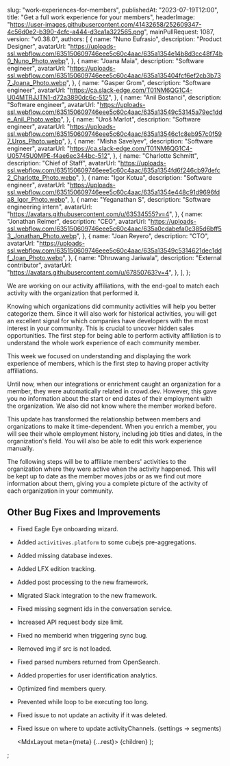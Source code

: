 
  slug: "work-experiences-for-members",
  publishedAt: "2023-07-19T12:00",
  title: "Get a full work experience for your members",
  headerImage:
    "https://user-images.githubusercontent.com/41432658/252609347-4c56d0e2-b390-4cfc-a444-d3ca1a322565.png",
  mainPullRequest: 1087,
  version: "v0.38.0",
  authors: [
    {
      name: "Nuno Eufrasio",
      description: "Product Designer",
      avatarUrl:
        "https://uploads-ssl.webflow.com/635150609746eee5c60c4aac/635a1354e14b8d3cc48f74b0_Nuno_Photo.webp",
    },
    {
      name: "Joana Maia",
      description: "Software engineer",
      avatarUrl:
        "https://uploads-ssl.webflow.com/635150609746eee5c60c4aac/635a135404fcf6ef2cb3b737_Joana_Photo.webp",
    },
    {
      name: "Gasper Grom",
      description: "Software engineer",
      avatarUrl: "https://ca.slack-edge.com/T01NM6QG1C4-U04MTRJJTN1-d72a3890dc6c-512",
    },
    {
      name: "Anil Bostanci",
      description: "Software engineer",
      avatarUrl:
        "https://uploads-ssl.webflow.com/635150609746eee5c60c4aac/635a13549c53145a79ec1dde_Anil_Photo.webp",
    },
    {
      name: "Uroš Marlot",
      description: "Software engineer",
      avatarUrl:
        "https://uploads-ssl.webflow.com/635150609746eee5c60c4aac/635a13546c1c8eb957c0f597_Uros_Photo.webp",
    },
    {
      name: "Misha Savelyev",
      description: "Software engineer",
      avatarUrl: "https://ca.slack-edge.com/T01NM6QG1C4-U05745U0MPE-f4ae6ec344bc-512",
    },
    {
      name: "Charlotte Schmitt",
      description: "Chief of Staff",
      avatarUrl:
        "https://uploads-ssl.webflow.com/635150609746eee5c60c4aac/635a1354fd6f246cb97defc2_Charlotte_Photo.webp",
    },
    {
      name: "Igor Kotua",
      description: "Software engineer",
      avatarUrl:
        "https://uploads-ssl.webflow.com/635150609746eee5c60c4aac/635a1354e448c91d9696fda8_Igor_Photo.webp",
    },
    {
      name: "Yeganathan S",
      description: "Software engineering intern",
      avatarUrl: "https://avatars.githubusercontent.com/u/63534555?v=4",
    },
    {
      name: "Jonathan Reimer",
      description: "CEO",
      avatarUrl:
        "https://uploads-ssl.webflow.com/635150609746eee5c60c4aac/635a0cdabefa0c385d6bff53_Jonathan_Photo.webp",
    },
    {
      name: "Joan Reyero",
      description: "CTO",
      avatarUrl:
        "https://uploads-ssl.webflow.com/635150609746eee5c60c4aac/635a13549c5314621dec1ddf_Joan_Photo.webp",
    },
    {
      name: "Dhruwang Jariwala",
      description: "External contributor",
      avatarUrl: "https://avatars.githubusercontent.com/u/67850763?v=4",
    },
  ],
};

We are working on our activity affiliations, with the end-goal to match each activity with the organization that performed it.

Knowing which organizations did community activities will help you better categorize them. Since it will also work for historical activities, you will get an excellent signal for which companies have developers with the most interest in your community. This is crucial to uncover hidden sales opportunities.
The first step for being able to perform activity affiliation is to understand the whole work experience of each community member.

This week we focused on understanding and displaying the work experience of members, which is the first step to having proper activity affiliations.

Until now, when our integrations or enrichment caught an organization for a member, they were automatically related in crowd.dev. However, this gave you no information about the start or end dates of their employment with the organization. We also did not know where the member worked before.

This update has transformed the relationship between members and organizations to make it time-dependent. When you enrich a member, you will see their whole employment history, including job titles and dates, in the organization's field. You will also be able to edit this work experience manually.

The following steps will be to affiliate members' activities to the organization where they were active when the activity happened. This will be kept up to date as the member moves jobs or as we find out more information about them, giving you a complete picture of the activity of each organization in your community.

## Other Bug Fixes and Improvements

- Fixed Eagle Eye onboarding wizard. <PullRequest number="1014"/>
- Added `activitives.platform` to some cubejs pre-aggregations. <PullRequest number="1076"/>
- Added missing database indexes. <PullRequest number="1075"/>
- Added LFX edition tracking. <PullRequest number="1063"/>
- Added post processing to the new framework. <PullRequest number="1083"/>
- Migrated Slack integration to the new framework. <PullRequest number="1080"/>
- Fixed missing segment ids in the conversation service. <PullRequest number="1084"/>
- Increased API request body size limit. <PullRequest number="1079"/>
- Fixed no memberid when triggering sync bug. <PullRequest number="1077"/>
- Removed img if src is not loaded. <PullRequest number="1070"/>
- Fixed parsed numbers returned from OpenSearch. <PullRequest number="1067"/>
- Added properties for user identification analytics. <PullRequest number="1059"/>
- Optimized find members query. <PullRequest number="1074"/>
- Prevented while loop to be executing too long. <PullRequest number="1073"/>
- Fixed issue to not update an activity if it was deleted. <PullRequest number="1072"/>
- Fixed issue on where to update activityChannels. (settings -> segments) <PullRequest number="1071"/>

  <MdxLayout meta={meta} {...rest}>
    {children}
  </MdxLayout>
);

;
